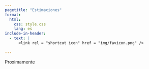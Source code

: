 ```yaml
---
pagetitle: "Estimaciones"
format: 
  html:
    css: style.css
    lang: es
include-in-header:
  - text: |
      <link rel = "shortcut icon" href = "img/favicon.png" />

---
```


Proximamente
